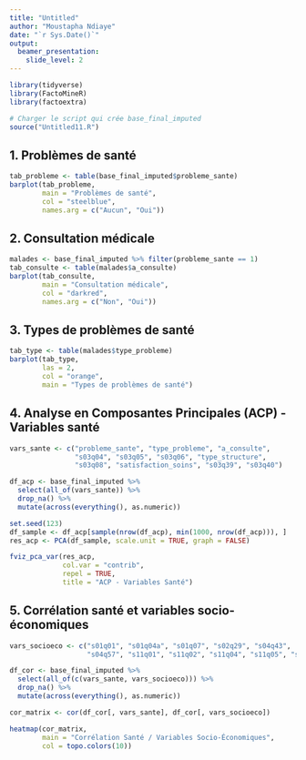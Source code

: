 ---
title: "Untitled"
author: "Moustapha Ndiaye"
date: "`r Sys.Date()`"
output: 
  beamer_presentation:
    slide_level: 2
---
```{r, echo=FALSE}
library(tidyverse)
library(FactoMineR)
library(factoextra)

# Charger le script qui crée base_final_imputed
source("Untitled11.R")
```
## 1. Problèmes de santé

```{r, echo=FALSE}
tab_probleme <- table(base_final_imputed$probleme_sante)
barplot(tab_probleme,
        main = "Problèmes de santé",
        col = "steelblue",
        names.arg = c("Aucun", "Oui"))
```

## 2. Consultation médicale

```{r, echo=FALSE}
malades <- base_final_imputed %>% filter(probleme_sante == 1)
tab_consulte <- table(malades$a_consulte)
barplot(tab_consulte,
        main = "Consultation médicale",
        col = "darkred",
        names.arg = c("Non", "Oui"))
```

## 3. Types de problèmes de santé

```{r, echo=FALSE}
tab_type <- table(malades$type_probleme)
barplot(tab_type,
        las = 2,
        col = "orange",
        main = "Types de problèmes de santé")
```

## 4. Analyse en Composantes Principales (ACP) - Variables santé

```{r, echo=FALSE}
vars_sante <- c("probleme_sante", "type_probleme", "a_consulte",
                "s03q04", "s03q05", "s03q06", "type_structure",
                "s03q08", "satisfaction_soins", "s03q39", "s03q40")

df_acp <- base_final_imputed %>%
  select(all_of(vars_sante)) %>%
  drop_na() %>%
  mutate(across(everything(), as.numeric))

set.seed(123)
df_sample <- df_acp[sample(nrow(df_acp), min(1000, nrow(df_acp))), ]
res_acp <- PCA(df_sample, scale.unit = TRUE, graph = FALSE)

fviz_pca_var(res_acp,
             col.var = "contrib",
             repel = TRUE,
             title = "ACP - Variables Santé")
```

## 5. Corrélation santé et variables socio-économiques

```{r, echo=FALSE}
vars_socioeco <- c("s01q01", "s01q04a", "s01q07", "s02q29", "s04q43",
                   "s04q57", "s11q01", "s11q02", "s11q04", "s11q05", "s11q32")

df_cor <- base_final_imputed %>%
  select(all_of(c(vars_sante, vars_socioeco))) %>%
  drop_na() %>%
  mutate(across(everything(), as.numeric))

cor_matrix <- cor(df_cor[, vars_sante], df_cor[, vars_socioeco])

heatmap(cor_matrix,
        main = "Corrélation Santé / Variables Socio-Économiques",
        col = topo.colors(10))
```

